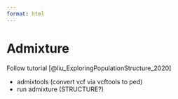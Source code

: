 ```yaml
---
format: html
---
```


# Admixture

::: {.callout-note}

Follow tutorial [@liu_ExploringPopulationStructure_2020]

:::

- admixtools (convert vcf via vcftools to ped)
- run admixture (STRUCTURE?)
